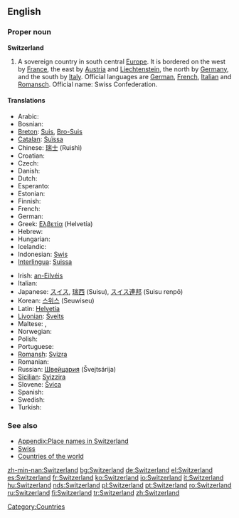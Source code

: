 ==English==

===Proper noun===
'''Switzerland'''
{{wikipedia}}

# A sovereign country in south central [[Europe]]. It is bordered on the west by [[France]], the east by [[Austria]] and [[Liechtenstein]], the north by [[Germany]], and the south by [[Italy]]. Official languages are [[German]], [[French]], [[Italian]] and [[Ladin|Romansch]]. Official name: Swiss Confederation.

====Translations====
{{trans-top|sovereign country}}
*Arabic: {{ARchar|[[سويسرا]]}} {{unicode|(suwísra)}} {{f}}
* Bosnian: {{t-|bs|Švicarska|f}}
*[[Breton]]: [[Suis]], [[Bro-Suis]]
*[[Catalan]]: [[Suïssa]] {{f}}
*Chinese: [[瑞士]] (Ruìshì)
*Croatian: {{t-|hr|Švicarska|f}}
* Czech: {{t+|cs|Švýcarsko|n}}
* Danish: {{t-|da|Schweiz}}
* Dutch: {{t+|nl|Zwitserland}}
* Esperanto: {{t-|eo|Svislando|xs=Esperanto}}
* Estonian: {{t-|et|Šveits}}
* Finnish: {{t+|fi|Sveitsi}}
* French: {{t+|fr|Suisse}}
* German: {{t+|de|Schweiz|f}}
*Greek: [[Ελβετία]] (Helvetía) {{f}}
*Hebrew: {{he-translation|שווייץ|shváyitz}} {{f}}
* Hungarian: {{t+|hu|Svájc}}
* Icelandic: {{t+|is|Sviss|f}}
*Indonesian: [[Swis]]
*[[Interlingua]]: [[Suissa]]
{{trans-mid}}
*Irish: [[an-Eilvéis]] {{f}}
* Italian: {{t+|it|Svizzera|f}}
*Japanese: [[スイス]], [[瑞西]] (Suisu), [[スイス連邦]] (Suisu renpō)
*Korean: [[스위스]] (Seuwiseu)
*Latin: [[Helvetia]] {{f}}
*[[Livonian]]: [[Šveits]]
* Maltese: {{t-|mt|Svizzera|xs=Maltese}}, {{t|mt|l-Isvizzera|xs=Maltese}}
* Norwegian: {{t-|no|Sveits}}
* Polish: {{t+|pl|Szwajcaria|f}}
* Portuguese: {{t+|pt|Suíça|f}}
*[[Romansh]]: [[Svizra]] {{f}}
* Romanian: {{t|ro|Elveţia|f}}
*Russian: [[Швейцария]] (Švejtsárija) {{f}}
*[[Sicilian]]: [[Svìzzira]] {{f}}
*Slovene: [[Švica]] {{f}}
* Spanish: {{t+|es|Suiza|f}}
* Swedish: {{t+|sv|Schweiz}}
* Turkish: {{t|tr|İsviçre}}
{{trans-bottom}}

===See also===
*[[Appendix:Place names in Switzerland]]
*[[Swiss]]
*[[Countries of the world]]

[[Category:Countries]]

[[zh-min-nan:Switzerland]]
[[bg:Switzerland]]
[[de:Switzerland]]
[[el:Switzerland]]
[[es:Switzerland]]
[[fr:Switzerland]]
[[ko:Switzerland]]
[[io:Switzerland]]
[[it:Switzerland]]
[[hu:Switzerland]]
[[nds:Switzerland]]
[[pl:Switzerland]]
[[pt:Switzerland]]
[[ro:Switzerland]]
[[ru:Switzerland]]
[[fi:Switzerland]]
[[tr:Switzerland]]
[[zh:Switzerland]]